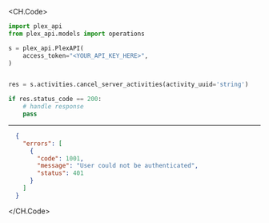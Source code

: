 
<CH.Code>
```python CancelServerActivities.py
import plex_api
from plex_api.models import operations

s = plex_api.PlexAPI(
    access_token="<YOUR_API_KEY_HERE>",
)


res = s.activities.cancel_server_activities(activity_uuid='string')

if res.status_code == 200:
    # handle response
    pass
```
---

```json Example Response
  {
    "errors": [
      {
        "code": 1001,
        "message": "User could not be authenticated",
        "status": 401
      }
    ]
  }
```
</CH.Code>
